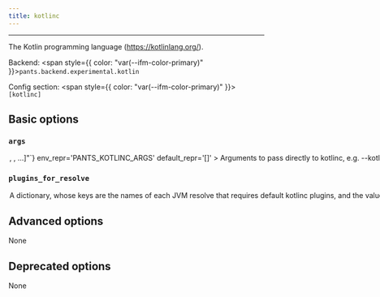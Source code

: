 ```yaml
---
title: kotlinc
---
```



---

The Kotlin programming language (https://kotlinlang.org/).

Backend: <span style={{ color: "var(--ifm-color-primary)" }}>`pants.backend.experimental.kotlin`</span>

Config section: <span style={{ color: "var(--ifm-color-primary)" }}>`[kotlinc]`</span>

## Basic options

<span className={styles.options}>

### `args`

<Option
  cli_repr={`--kotlinc-args="[<shell_str>, <shell_str>, ...]"`}
  env_repr='PANTS_KOTLINC_ARGS'
  default_repr='[]'
>
  

Arguments to pass directly to kotlinc, e.g. `--kotlinc-args='-Werror'`.

See https\://kotlinlang.org/docs/compiler-reference.html for supported arguments.

</Option>


### `plugins_for_resolve`

<Option
  cli_repr={`--kotlinc-plugins-for-resolve="{'key1': val1, 'key2': val2, ...}"`}
  env_repr='PANTS_KOTLINC_PLUGINS_FOR_RESOLVE'
  default_repr='{}'
>
  

A dictionary, whose keys are the names of each JVM resolve that requires default `kotlinc` plugins, and the value is a comma-separated string consisting of kotlinc plugin names. Each specified plugin must have a corresponding `kotlinc_plugin` target that specifies that name in either its `plugin_name` field or is the same as its target name.

</Option>


## Advanced options

None

## Deprecated options

None

</span>